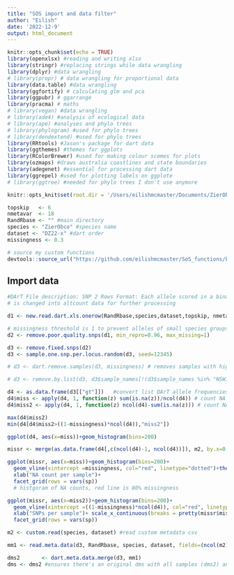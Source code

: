 ```yaml
---
title: "SOS import and data filter"
author: "Eilish"
date: '2022-12-9'
output: html_document
---
```


```r
knitr::opts_chunk$set(echo = TRUE)
library(openxlsx) #reading and writing xlsx
library(stringr) #replacing strings while data wrangling 
library(dplyr) #data wrangling 
# library(propr) # data wrangling for proportional data 
library(data.table) #data wrangling 
library(ggfortify) # calculating glm and pca
library(ggpubr) # ggarrange
library(pracma) # maths
# library(vegan) #data wrangling 
# library(ade4) #analysis of ecological data 
# library(ape) #analyses and phylo trees 
# library(phylogram) #used for phylo trees 
# library(dendextend) #used for phylo trees 
library(RRtools) #Jason's package for dart data
library(ggthemes) #themes for ggplots
library(RColorBrewer) #used for making colour scemes for plots
library(ozmaps) #draws australia coastlines and state boundaries
library(adegenet) #essential for processing dart data
library(ggrepel) #used for plotting labels on ggplote
# library(ggtree) #needed for phylo trees I don't use anymore

knitr::opts_knit$set(root.dir = '/Users/eilishmcmaster/Documents/ZierObco') #root working directory
```


```r
topskip   <- 6
nmetavar  <- 18
RandRbase <- "" #main directory 
species <- "ZierObco" #species name
dataset <- "DZ22-x" #dart order
missingness <- 0.3
```

```r
# source my custom functions
devtools::source_url("https://github.com/eilishmcmaster/SoS_functions/blob/main/sos_functions.R?raw=TRUE")
```

## Import data 
```r
#DArT File description: SNP 2 Rows Format: Each allele scored in a binary fashion ("1"=Presence and "0"=Absence). Heterozygotes are therefore scored as 1/1 (presence for both alleles/both rows)
# is changed into altcount data for further processing 

d1 <- new.read.dart.xls.onerow(RandRbase,species,dataset,topskip, nmetavar, euchits=FALSE, altcount = TRUE) #read DArT file

# missingness threshold is 1 to prevent alleles of small species groups being removed 
d2 <- remove.poor.quality.snps(d1, min_repro=0.96, max_missing=1)

d3 <- remove.fixed.snps(d2)
d3 <- sample.one.snp.per.locus.random(d3, seed=12345)

# d3 <- dart.remove.samples(d3, missingness) # removes samples with high missingness but is biased towards larger groups, better to do after splitting into species specific DMS

# d3 <- remove.by.list(d3, d3$sample_names[!(d3$sample_names %in% "NSW1078546")]) #can be used to remove specific samples 

```

```r
d4 <- as.data.frame(d3[["gt"]])   #convert list DArT allele frequencies to dataframe 
d4$miss <- apply(d4, 1, function(z) sum(is.na(z))/ncol(d4)) # count NA per row (sample)
d4$miss2 <- apply(d4, 1, function(z) ncol(d4)-sum(is.na(z))) # count NA per row (sample)

max(d4$miss2)
min(d4[d4$miss2>((1-missingness)*ncol(d4)),"miss2"])

ggplot(d4, aes(x=miss))+geom_histogram(bins=200)

missr <- merge(as.data.frame(d4[,c(ncol(d4)-1, ncol(d4))]), m2, by.x=0, by.y="sample")

ggplot(missr, aes(x=miss))+geom_histogram(bins=200)+
  geom_vline(xintercept =missingness, col="red", linetype="dotted")+theme_few()+
  xlab("NA count per sample")+
  facet_grid(rows = vars(sp))
  # histgoram of NA counts, red line is 80% missingness

ggplot(missr, aes(x=miss2))+geom_histogram(bins=200)+
  geom_vline(xintercept =((1-missingness)*ncol(d4)), col="red", linetype="dotted")+theme_few()+
  xlab("SNPs per sample")+ scale_x_continuous(breaks = pretty(missr$miss2, n = 10))+
  facet_grid(rows = vars(sp))
```

```r
m2 <- custom.read(species, dataset) #read custom metadata csv

mm1 <- read.meta.data(d3, RandRbase, species, dataset, fields=(ncol(m2)-4))

dms2       <- dart.meta.data.merge(d3, mm1)
dms <- dms2 #ensures there's an original dms with all samples (dms2) and a dms that can be modified ie clones removed (dms)
```